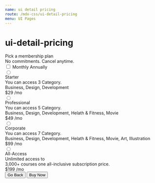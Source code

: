 ```yaml
---
name: ui detail pricing
route: /mdx-css/ui-detail-pricing
menu: UI Pages
---
```



# ui-detail-pricing

<Playground>
	<div className="tutor-details-pricing tutor-pt-70 tutor-pb-70">
		<div className="tutor-dp-plan-title tutor-text-center">
			<span className="tutor-dp-title tutor-text-bold-h3 tutor-color-text-primary">Pick a membership plan</span>
		</div>
		<div className="tutor-dp-plan-subtitle tutor-text-center tutor-pt-10">
			<span className="tutor-dp-subtitle tutor-text-regular-h6 tutor-color-text-subsued">
				No commitments. Cancel anytime.
			</span>
		</div>
		<div className="tutor-dp-plan-switch tutor-text-center tutor-pt-40">
			<label class="tutor-form-toggle">
				<input type="checkbox" class="tutor-form-toggle-input" />
				<span class="tutor-form-toggle-label tutor-form-toggle-checked tutor-text-regular-body">Monthly</span>
				<span class="tutor-form-toggle-control"></span>
				<span class="tutor-form-toggle-label tutor-form-toggle-unchecked tutor-text-regular-body">Annually</span>
			</label>
		</div>
		<div className="tutor-membership-plans-group tutor-pt-50">
			<label className="tutor-membership-plans" form="radio_aa">
				<input className="" type="radio" name="radio_aa" id="radio_aa" />
				<div className="tutor-details-pricing-plan tutor-radio-select align-items-center tutor-mb-22 tutor-p-20">
					<div className="tutor-plan-title">
						<span className="tutor-radio-icon"></span>
						<span className="tutor-radio-select-title tutor-text-medium-h6 tutor-color-text-primary tutor-pl-18">
							Starter
						</span>
					</div>
					<div className="tutor-plan-starter tutor-mr-15">
						<div className="tutor-text-regular-body tutor-color-text-subsued">You can access 3 Category.</div>
						<div className="tutor-text-medium-body tutor-color-text-primary">Business, Design, Development</div>
					</div>
					<div className="tutor-plan-pricing">
						<span className="tutor-text-bold-h4 tutor-color-text-primary">$29</span>
						<span className="tutor-text-regular-caption tutor-color-text-hints"> /mo</span>
					</div>
				</div>
			</label>
			<label className="tutor-membership-plans" form="radio_aa">
				<input className="" type="radio" name="radio_aa" id="radio_aa" />
				<div className="tutor-details-pricing-plan tutor-radio-select align-items-center tutor-mb-22 tutor-p-20">
					<div className="tutor-plan-title">
						<span className="tutor-radio-icon"></span>
						<span className="tutor-radio-select-title tutor-text-medium-h6 tutor-color-text-primary tutor-pl-18">
							Professional
						</span>
					</div>
					<div className="tutor-plan-professional tutor-mr-15">
						<div className="tutor-text-regular-body tutor-color-text-subsued">You can access 5 Category.</div>
						<div className="tutor-text-medium-body tutor-color-text-primary">
							Business, Design, Development, Helath & Fitness, Movie
						</div>
					</div>
					<div className="tutor-plan-pricing">
						<span className="tutor-text-bold-h4 tutor-color-text-primary">$49</span>
						<span className="tutor-text-regular-caption tutor-color-text-hints"> /mo</span>
					</div>
				</div>
			</label>
			<label className="tutor-membership-plans" form="radio_aa">
				<input className="" type="radio" name="radio_aa" id="radio_aa" />
				<div className="tutor-details-pricing-plan tutor-radio-select align-items-center tutor-mb-22 tutor-p-20">
					<div className="tutor-plan-title">
						<span className="tutor-radio-icon"></span>
						<span className="tutor-radio-select-title tutor-text-medium-h6 tutor-color-text-primary tutor-pl-18">
							Corporate
						</span>
					</div>
					<div className="tutor-plan-corporate tutor-mr-15">
						<div className="tutor-text-regular-body tutor-color-text-subsued">You can access 7 Category.</div>
						<div className="tutor-text-medium-body tutor-color-text-primary">
							Business, Design, Development, Helath & Fitness, Movie, Art, Illustration
						</div>
					</div>
					<div className="tutor-plan-pricing">
						<span className="tutor-text-bold-h4 tutor-color-text-primary">$99</span>
						<span className="tutor-text-regular-caption tutor-color-text-hints"> /mo</span>
					</div>
				</div>
			</label>
			<label className="tutor-membership-plans" form="radio_aa">
				<input className="" type="radio" name="radio_aa" id="radio_aa" />
				<div className="tutor-details-pricing-plan tutor-radio-select align-items-center tutor-p-20">
					<div className="tutor-plan-title">
						<span className="tutor-radio-icon"></span>
						<span className="tutor-radio-select-title tutor-text-medium-h6 tutor-color-text-primary tutor-pl-18">
							All-Access
						</span>
					</div>
					<div className="tutor-plan-access tutor-mr-15">
						<div className="tutor-text-regular-body tutor-color-text-subsued">Unlimited access to</div>
						<div className="tutor-text-medium-body tutor-color-text-primary">
							3,000+ courses one all-inclusive subscription price.
						</div>
					</div>
					<div className="tutor-plan-pricing">
						<span className="tutor-text-bold-h4 tutor-color-text-primary">$199</span>
						<span className="tutor-text-regular-caption tutor-color-text-hints"> /mo</span>
					</div>
				</div>
			</label>
		</div>
		<div className="tutor-plan-btn-group tutor-btn-group tutor-mt-50 align-items-center justify-content-center">
			<button className="tutor-btn tutor-btn-disable tutor-no-hover tutor-btn-lg">Go Back</button>
			<button className="tutor-btn tutor-btn-primary tutor-btn-lg">Buy Now</button>
		</div>
	</div>
</Playground>
